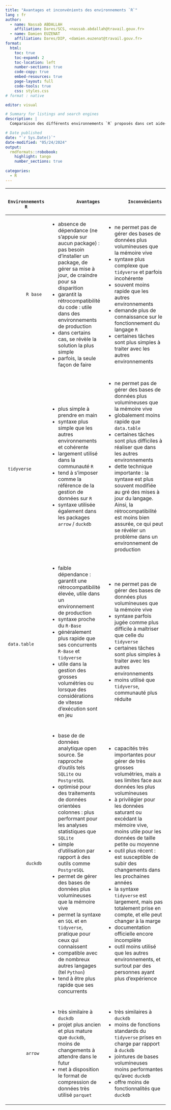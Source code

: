 ```yaml
---
title: "Avantages et inconvénients des environnements `R`"
lang : fr
author:
  - name: Nassab ABDALLAH
    affiliation: Dares/SCS, <nassab.abdallah@travail.gouv.fr>
  - name: Damien EUZENAT
    affiliation: Dares/DIP, <damien.euzenat@travail.gouv.fr>
format:
  html:
    toc: true
    toc-expand: 2
    toc-location: left
    number-sections: true
    code-copy: true
    embed-resources: true
    page-layout: full
    code-tools: true
    css: styles.css
# format : native    

editor: visual

# Summary for listings and search engines
description: |
  Comparaison des différents environnements `R` proposés dans cet aide-mémoire.

# Date published
date: "`r Sys.Date()`"
date-modified: "05/24/2024"
output:
  rmdformats::robobook:
    highlight: tango
    number_sections: true
  
categories:
  - R
---
```


+------------------------+---------------------------------------------------------------------------------------------------------------------------------------------------------+---------------------------------------------------------------------------------------------------------------------------------------------------------------------------------------------------------------------------------------+
|       Environnements R |               Avantages                                                                                                                                 |             Inconvénients                                                                                                                                                                                                             |
+========================+=========================================================================================================================================================+=======================================================================================================================================================================================================================================+
|            R base      | -   absence de dépendance (ne s'appuie sur aucun package) : pas besoin d'installer un package, de gérer sa mise à jour, de craindre pour sa disparition | -   ne permet pas de gérer des bases de données plus volumineuses que la mémoire vive                                                                                                                                                 |
|                        | -   garantit la rétrocompatibilité du code : utile dans des environnements de production                                                                | -   syntaxe plus complexe que `tidyverse` et parfois incohérente                                                                                                                                                                      |
|                        | -   dans certains cas, se révèle la solution la plus simple                                                                                             | -   souvent moins rapide que les autres environnements                                                                                                                                                                                |
|                        | -   parfois, la seule façon de faire                                                                                                                    | -   demande plus de connaissance sur le fonctionnement du langage `R`                                                                                                                                                                 |
|                        |                                                                                                                                                         | -   certaines tâches sont plus simples à traiter avec les autres environnements                                                                                                                                                       |
+------------------------+---------------------------------------------------------------------------------------------------------------------------------------------------------+---------------------------------------------------------------------------------------------------------------------------------------------------------------------------------------------------------------------------------------+
|            tidyverse   | -   plus simple à prendre en main                                                                                                                       | -   ne permet pas de gérer des bases de données plus volumineuses que la mémoire vive                                                                                                                                                 |
|                        | -   syntaxe plus simple que les autres environnements et cohérente                                                                                      | -   globalement moins rapide que `data.table`                                                                                                                                                                                         |
|                        | -   largement utilisé dans la communauté `R`                                                                                                            | -   certaines tâches sont plus difficiles à réaliser que dans les autres environnements                                                                                                                                               |
|                        | -   tend à s'imposer comme la référence de la gestion de données sur `R`                                                                                | -   dette technique importante : la syntaxe est plus souvent modifiée au gré des mises à jour du langage. Ainsi, la rétrocompatibilité est moins bien assurée, ce qui peut se révéler un problème dans un environnement de production |
|                        | -   syntaxe utilisée également dans les packages `arrow` / `duckdb`                                                                                     |                                                                                                                                                                                                                                       |
+------------------------+---------------------------------------------------------------------------------------------------------------------------------------------------------+---------------------------------------------------------------------------------------------------------------------------------------------------------------------------------------------------------------------------------------+
|            data.table  | -   faible dépendance : garantit une rétrocompatibilité élevée, utile dans un environnement de production                                               | -   ne permet pas de gérer des bases de données plus volumineuses que la mémoire vive                                                                                                                                                 |
|                        | -   syntaxe proche du `R-Base`                                                                                                                          | -   syntaxe parfois jugée comme plus difficile à maîtriser que celle du `tidyverse`                                                                                                                                                   |
|                        | -   généralement plus rapide que ses concurrents `R-Base` et `tidyverse`                                                                                | -   certaines tâches sont plus simples à traiter avec les autres environnements                                                                                                                                                       |
|                        | -   utile dans la gestion des grosses volumétries ou lorsque des considérations de vitesse d'exécution sont en jeu                                      | -   moins utilisé que `tidyverse`, communauté plus réduite                                                                                                                                                                            |
+------------------------+---------------------------------------------------------------------------------------------------------------------------------------------------------+---------------------------------------------------------------------------------------------------------------------------------------------------------------------------------------------------------------------------------------+
|                        |                                                                                                                                                         |                                                                                                                                                                                                                                       |
+------------------------+---------------------------------------------------------------------------------------------------------------------------------------------------------+---------------------------------------------------------------------------------------------------------------------------------------------------------------------------------------------------------------------------------------+
|            duckdb      | -   base de de données analytique open source. Se rapproche d'outils tels `SQLite` ou `PostgreSQL`                                                      | -   capacités très importantes pour gérer de très grosses volumétries, mais a ses limites face aux données les plus volumineuses                                                                                                      |
|                        | -   optimisé pour des traitements de données orientées colonnes : plus performant pour les analyses statistiques que `SQLite`                           | -   à privilégier pour les données saturant ou excédant la mémoire vive, moins utile pour les données de taille petite ou moyenne                                                                                                     |
|                        | -   simple d'utilisation par rapport à des outils comme `PostgreSQL`                                                                                    | -   outil plus récent : est susceptible de subir des changements dans les prochaines années                                                                                                                                           |
|                        | -   permet de gérer des bases de données plus volumineuses que la mémoire vive                                                                          | -   la syntaxe `tidyverse` est largement, mais pas totalement prise en compte, et elle peut changer à la marge                                                                                                                        |
|                        | -   permet la syntaxe en `SQL` et en `tidyverse`, pratique pour ceux qui connaissent                                                                    | -   documentation officielle encore incomplète                                                                                                                                                                                        |
|                        | -   compatible avec de nombreux autres langages (tel `Python`)                                                                                          | -   outil moins utilisé que les autres environnements, et surtout par des personnes ayant plus d'expérience                                                                                                                           |
|                        | -   tend à être plus rapide que ses concurrents                                                                                                         |                                                                                                                                                                                                                                       |
+------------------------+---------------------------------------------------------------------------------------------------------------------------------------------------------+---------------------------------------------------------------------------------------------------------------------------------------------------------------------------------------------------------------------------------------+
|                        |                                                                                                                                                         |                                                                                                                                                                                                                                       |
+------------------------+---------------------------------------------------------------------------------------------------------------------------------------------------------+---------------------------------------------------------------------------------------------------------------------------------------------------------------------------------------------------------------------------------------+
|            arrow       | -   très similaire à `duckdb`                                                                                                                           | -   très similaires à `duckdb`                                                                                                                                                                                                        |
|                        | -   projet plus ancien et plus mature que `duckdb`, moins de changements à attendre dans le futur                                                       | -   moins de fonctions standards du `tidyverse` prises en charge par rapport à `duckdb`                                                                                                                                               |
|                        | -   met à disposition le format de compression de données très utilisé `parquet`                                                                        | -   jointures de bases volumineuses moins performantes qu'avec `duckdb`                                                                                                                                                               |
|                        |                                                                                                                                                         | -   offre moins de fonctionnalités que `duckdb`                                                                                                                                                                                       |
+------------------------+---------------------------------------------------------------------------------------------------------------------------------------------------------+---------------------------------------------------------------------------------------------------------------------------------------------------------------------------------------------------------------------------------------+
